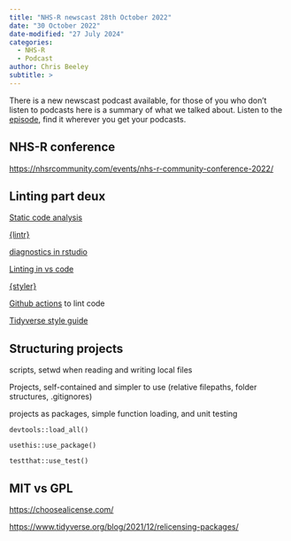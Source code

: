 ```yaml
---
title: "NHS-R newscast 28th October 2022"
date: "30 October 2022"
date-modified: "27 July 2024"
categories:
  - NHS-R
  - Podcast
author: Chris Beeley
subtitle: >
---
```


There is a new newscast podcast available, for those of you who don’t listen to podcasts here is a summary of what we talked about. Listen to the [episode](http://soundcloud.com/nhs-r-community/nhs-r-newscast-28th-october-2022), find it wherever you get your podcasts.

## **NHS-R conference**

<https://nhsrcommunity.com/events/nhs-r-community-conference-2022/>

## **Linting part deux**

[Static code analysis](https://en.wikipedia.org/wiki/Static_program_analysis)

[{lintr}](https://github.com/r-lib/lintr)

[diagnostics in rstudio](https://support.rstudio.com/hc/en-us/articles/205753617-Code-Diagnostics?version=2022.07.2%2B576&mode=desktop)

[Linting in vs code](https://code.visualstudio.com/docs/languages/r)

[{styler}](https://github.com/r-lib/styler)

[Github actions](https://github.com/r-lib/actions/blob/v2-branch/examples/lint.yaml) to lint code

[Tidyverse style guide](https://style.tidyverse.org/)

## **Structuring projects**

scripts, setwd when reading and writing local files

Projects, self-contained and simpler to use (relative filepaths, folder structures, .gitignores)

projects as packages, simple function loading, and unit testing

`devtools::load_all()`

`usethis::use_package()`

`testthat::use_test()`

## **MIT vs GPL**

<https://choosealicense.com/>

<https://www.tidyverse.org/blog/2021/12/relicensing-packages/>
